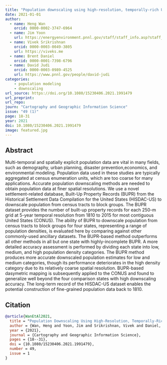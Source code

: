 ```yaml
---
title: "Population downscaling using high-resolution, temporally-rich U.S. property data"
date: 2021-01-01
author: 
  - name: Heng Wan
    orcid: 0000-0002-3747-6964
  - name: Jim Yoon
    url: https://energyenvironment.pnnl.gov/staff/staff_info.asp?staff_num=3295
  - name: Vivek Srikrishnan
    orcid: 0000-0003-0049-3805
    url: https://viveks.me
  - name: Brent Daniel
    orcid: 0000-0001-7398-6796
  - name: David Judi
    orcid: 0000-0003-0989-4525
    url: https://www.pnnl.gov/people/david-judi
categories:
    - population modeling
    - downscaling
url_source: https://doi.org/10.1080/15230406.2021.1991479
url_preprint:
url_repo: 
journ: "Cartography and Geographic Information Science"
issue: "49 (1)"
page: 18-31
year: 2021
doi: 10.1080/15230406.2021.1991479
image: featured.jpg
---
```



## Abstract

Multi-temporal and spatially explicit population data are vital in many fields, such as demography, urban planning, disaster prevention,economics, and environmental modeling. Population data used in these studies are typically aggregated at census enumeration units, which are too coarse for many applications. Accurate population downscaling methods are needed to obtain population data at finer spatial resolutions. We use a novel settlement-related database, Built-Up Property Records (BUPR) from the Historical Settlement Data Compilation for the United States (HISDAC-US) to downscale population from census tracts to block groups. The BUPR dataset provides the number of built-up property records for each 250-m grid at 5-year temporal resolution from 1810 to 2015 for most contiguous United States (CONUS). The ability of BUPR to downscale population from census tracts to block groups for four states, representing a range of population densities, is evaluated here by comparing against other commonly-used ancillary datasets. The BUPR-based method outperforms all other methods in all but one state with highly-incomplete BUPR. A more detailed accuracy assessment is performed by dividing each state into low, medium, and high population density categories. The BUPR method produces more accurate downscaled population estimates for low and medium categories, though its performance deteriorates in the high density category due to its relatively coarse spatial resolution. BUPR-based dasymetric mapping is subsequently applied to the CONUS and found to generalize well beyond the four comparison states with high downscaling accuracy. The long-term record of the HISDAC-US dataset enables the potential construction of fine-grained population data back to 1810.

## Citation

```bibtex
@article{WanEtAl2021,
  title = "Population Downscaling Using High-Resolution, Temporally-Rich {U}.{S}. Property Data",
  author = {Wan, Heng and Yoon, Jim and Srikrishnan, Vivek and Daniel, Brent and Judi, David},
  year = {2021},
  journal = {Cartography and Geographic Information Science},
  pages = {18--31},
  doi = {10.1080/15230406.2021.1991479},
  number = 49,
  issue = 1
}
```